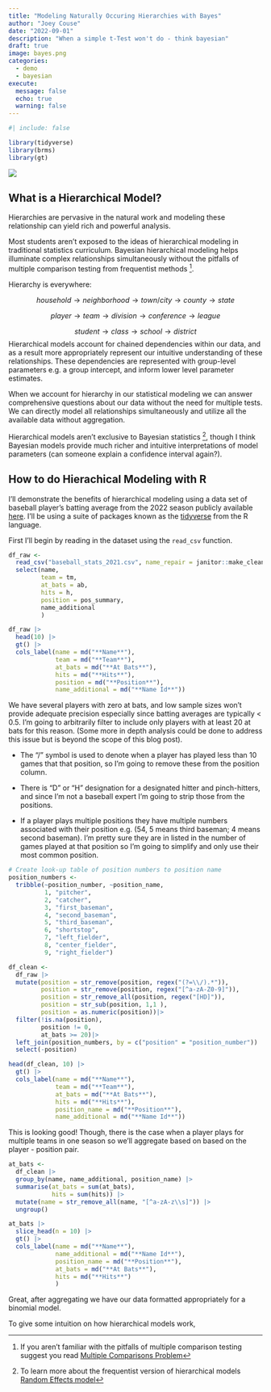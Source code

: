 ---
title: "Modeling Naturally Occuring Hierarchies with Bayes"
author: "Joey Couse"
date: "2022-09-01"
description: "When a simple t-Test won't do - think bayesian"
draft: true
image: bayes.png
categories: 
  - demo
  - bayesian
execute: 
  message: false
  echo: true
  warning: false
---


```{r}
#| include: false

library(tidyverse)
library(brms)
library(gt)

```

![](bayes.png)

## What is a Hierarchical Model?

Hierarchies are pervasive in the natural work and modeling these relationship can yield rich and powerful analysis. 

Most students aren't exposed to the ideas of hierarchical modeling in traditional statistics curriculum. Bayesian hierarchical modeling helps illuminate complex relationships simultaneously without the pitfalls of multiple comparison testing from frequentist methods [^1].

[^1]: If you aren't familiar with the pitfalls of multiple comparison testing suggest you read [Multiple Comparisons Problem](https://en.wikipedia.org/wiki/Multiple_comparisons_problem)

Hierarchy is everywhere:

$$
household \rightarrow neighborhood \rightarrow town/city \rightarrow county \rightarrow state
$$

$$
player \rightarrow team \rightarrow division \rightarrow conference \rightarrow league
$$

$$
student \rightarrow class \rightarrow school \rightarrow district
$$
Hierarchical models account for chained dependencies within our data, and as a result more appropriately represent our intuitive understanding of these relationships. These dependencies are represented with group-level parameters e.g. a group intercept, and inform lower level parameter estimates. 

When we account for hierarchy in our statistical modeling we can answer comprehensive questions about our data without the need for multiple tests. We can directly model all relationships simultaneously and utilize all the available data without aggregation. 

Hierarchical models aren't exclusive to Bayesian statistics [^2], though I think Bayesian models provide much richer and intuitive interpretations of model parameters (can someone explain a confidence interval again?).

[^2]: To learn more about the frequentist version of hierarchical models [Random Effects model](https://en.wikipedia.org/wiki/Random_effects_model)

## How to do Hierachical Modeling with R 

I'll demonstrate the benefits of hierarchical modeling using a data set of baseball player's batting average from the 2022 season publicly available [here](https://www.baseball-reference.com/leagues/majors/2021-standard-batting.shtml). I'll be using a suite of packages known as the [tidyverse](https://www.tidyverse.org/) from the R language.


First I'll begin by reading in the dataset using the `read_csv` function.
```{r}

df_raw <-
  read_csv("baseball_stats_2021.csv", name_repair = janitor::make_clean_names) |> 
  select(name,
         team = tm,
         at_bats = ab,
         hits = h,
         position = pos_summary,
         name_additional
         )

df_raw |> 
  head(10) |> 
  gt() |> 
  cols_label(name = md("**Name**"),
             team = md("**Team**"),
             at_bats = md("**At Bats**"),
             hits = md("**Hits**"),
             position = md("**Position**"),
             name_additional = md("**Name Id**"))

```

We have several players with zero at bats, and low sample sizes won't provide adequate precision especially since batting averages are typically \< 0.5. I'm going to arbitrarily filter to include only players with at least 20 at bats for this reason. (Some more in depth analysis could be done to address this issue but is beyond the scope of this blog post).

- The "/" symbol is used to denote when a player has played less than 10 games that that position, so I'm going to remove these from the position column. 

- There is "D" or "H" designation for a designated hitter and pinch-hitters, and since I'm not a baseball expert I'm going to strip those from the positions.

- If a player plays multiple positions they have multiple numbers associated with their position e.g. (54, 5 means third baseman; 4 means second baseman). I'm pretty sure they are in listed in the number of games played at that position so I'm going to simplify and only use their most common position. 

```{r}
# Create look-up table of position numbers to position name
position_numbers <- 
  tribble(~position_number, ~position_name,
          1, "pitcher",
          2, "catcher",
          3, "first_baseman",
          4, "second_baseman",
          5, "third_baseman",
          6, "shortstop",
          7, "left_fielder",
          8, "center_fielder",
          9, "right_fielder")

df_clean <- 
  df_raw |> 
  mutate(position = str_remove(position, regex("(?=\\/).*")),
         position = str_remove(position, regex("[^a-zA-Z0-9]")),
         position = str_remove_all(position, regex("[HD]")),
         position = str_sub(position, 1,1 ),
         position = as.numeric(position))|> 
  filter(!is.na(position),
         position != 0,
         at_bats >= 20)|> 
  left_join(position_numbers, by = c("position" = "position_number")) |> 
  select(-position)

head(df_clean, 10) |> 
  gt() |> 
  cols_label(name = md("**Name**"),
             team = md("**Team**"),
             at_bats = md("**At Bats**"),
             hits = md("**Hits**"),
             position_name = md("**Position**"),
             name_additional = md("**Name Id**"))

```

This is looking good! Though, there is the case when a player plays for multiple teams in one season so we'll aggregate based on based on the player - position pair. 

```{r}

at_bats <- 
  df_clean |> 
  group_by(name, name_additional, position_name) |> 
  summarise(at_bats = sum(at_bats),
            hits = sum(hits)) |> 
  mutate(name = str_remove_all(name, "[^a-zA-z\\s]")) |> 
  ungroup() 

at_bats |> 
  slice_head(n = 10) |> 
  gt() |> 
  cols_label(name = md("**Name**"),
             name_additional = md("**Name Id**"),
             position_name = md("**Position**"),
             at_bats = md("**At Bats**"),
             hits = md("**Hits**")
             )

```

Great, after aggregating we have our data formatted appropriately for a binomial model.

To give some intuition on how hierarchical models work, 
